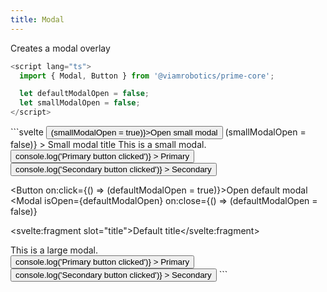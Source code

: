 ```yaml
---
title: Modal
---
```



Creates a modal overlay

```ts
<script lang="ts">
  import { Modal, Button } from '@viamrobotics/prime-core';

  let defaultModalOpen = false;
  let smallModalOpen = false;
</script>
```

<Example>
  <Modals
    slot="component"
    client:load
  />
  ```svelte
<Button on:click={() => (smallModalOpen = true)}>Open small modal</Button>
<Modal
    isOpen={smallModalOpen}
    variant="small"
    on:close={() => (smallModalOpen = false)}
>
  <svelte:fragment slot="title">Small modal title</svelte:fragment>
  <svelte:fragment slot="message">This is a small modal.</svelte:fragment>
  <Button
    slot="primary"
    variant="dark"
    on:click={() => console.log('Primary button clicked')}
  >
    Primary
  </Button>
  <Button
    slot="secondary"
    on:click={() => console.log('Secondary button clicked')}
  >
    Secondary
  </Button>
</Modal>

<Button on:click={() => (defaultModalOpen = true)}>Open default modal</Button>
<Modal
    isOpen={defaultModalOpen}
    on:close={() => (defaultModalOpen = false)}
>
  <svelte:fragment slot="title">Default title</svelte:fragment>
  <div
    slot="message"
    class="h-full border border-dashed border-light"
  >
    This is a large modal.
  </div>
  <Button
    slot="primary"
    on:click={() => console.log('Primary button clicked')}
  >
    Primary
  </Button>
  <Button
    slot="secondary"
    variant="dark"
    on:click={() => console.log('Secondary button clicked')}
  >
    Secondary
  </Button>
</Modal>
  ```
</Example>
